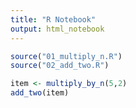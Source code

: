 ```yaml
---
title: "R Notebook"
output: html_notebook
---
```


```r
source("01_multiply_n.R")
source("02_add_two.R")
```

```r
item <- multiply_by_n(5,2)
add_two(item)

```


